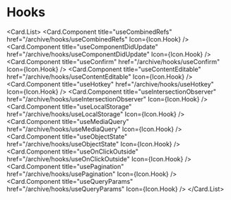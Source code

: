 
# Hooks

<Card.List>
  <Card.Component
    title="useCombinedRefs"
    href="/archive/hooks/useCombinedRefs"
    Icon={Icon.Hook}
  />
  <Card.Component
    title="useComponentDidUpdate"
    href="/archive/hooks/useComponentDidUpdate"
    Icon={Icon.Hook}
  />
  <Card.Component
    title="useConfirm"
    href="/archive/hooks/useConfirm"
    Icon={Icon.Hook}
  />
  <Card.Component
    title="useContentEditable"
    href="/archive/hooks/useContentEditable"
    Icon={Icon.Hook}
  />
  <Card.Component
    title="useHotkey"
    href="/archive/hooks/useHotkey"
    Icon={Icon.Hook}
  />
  <Card.Component
    title="useIntersectionObserver"
    href="/archive/hooks/useIntersectionObserver"
    Icon={Icon.Hook}
  />
  <Card.Component
    title="useLocalStorage"
    href="/archive/hooks/useLocalStorage"
    Icon={Icon.Hook}
  />
  <Card.Component
    title="useMediaQuery"
    href="/archive/hooks/useMediaQuery"
    Icon={Icon.Hook}
  />
  <Card.Component
    title="useObjectState"
    href="/archive/hooks/useObjectState"
    Icon={Icon.Hook}
  />
  <Card.Component
    title="useOnClickOutside"
    href="/archive/hooks/useOnClickOutside"
    Icon={Icon.Hook}
  />
  <Card.Component
    title="usePagination"
    href="/archive/hooks/usePagination"
    Icon={Icon.Hook}
  />
  <Card.Component
    title="useQueryParams"
    href="/archive/hooks/useQueryParams"
    Icon={Icon.Hook}
  />
</Card.List>
